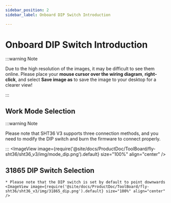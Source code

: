 ```yaml
---
sidebar_position: 2
sidebar_label: Onboard DIP Switch Introduction

---
```



# Onboard DIP Switch Introduction

:::warning Note

Due to the high resolution of the images, it may be difficult to see them online. Please place your **mouse cursor over the wiring diagram**, **right-click**, and select **Save image as** to save the image to your desktop for a clearer view!

:::


## Work Mode Selection

:::warning Note

Please note that SHT36 V3 supports three connection methods, and you need to modify the DIP switch and burn the firmware to connect properly.

:::
    <ImageView image={require('@site/docs/ProductDoc/ToolBoard/fly-sht36/sht36_v3/img/mode_dip.png').default} size="100%" align="center" />

## 31865 DIP Switch Selection

    * Please note that the DIP switch is set by default to point downwards
    <ImageView image={require('@site/docs/ProductDoc/ToolBoard/fly-sht36/sht36_v3/img/31865_dip.png').default} size="100%" align="center" />